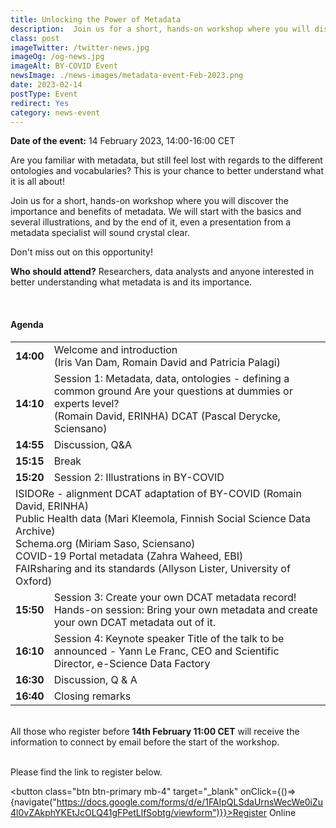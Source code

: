 ```yaml
---
title: Unlocking the Power of Metadata
description:  Join us for a short, hands-on workshop where you will discover the importance and benefits of metadata. 
class: post
imageTwitter: /twitter-news.jpg
imageOg: /og-news.jpg
imageAlt: BY-COVID Event
newsImage: ./news-images/metadata-event-Feb-2023.png
date: 2023-02-14
postType: Event
redirect: Yes
category: news-event
---
```



**Date of the event:** 14 February 2023, 14:00-16:00 CET
 
Are you familiar with metadata, but still feel lost with regards to the different ontologies and vocabularies? This is your chance to better understand what it is all about! 

Join us for a short, hands-on workshop where you will discover the importance and benefits of metadata. We will start with the basics and several illustrations, and by the end of it, even a presentation from a metadata specialist will sound crystal clear.

Don't miss out on this opportunity!

**Who should attend?**
Researchers, data analysts and anyone interested in better understanding what metadata is and its importance.

<br />
<h4>Agenda</h4>

<Table striped bordered table-responsive>
  <tbody>
    <tr>
      <td class="py-3"><strong>14:00</strong></td>
      <td class="py-3">Welcome and introduction <br />(Iris Van Dam, Romain David and Patricia Palagi)</td>
    </tr>
    <tr>
      <td class="py-3"><strong>14:10</strong></td>
      <td class="py-3">Session 1: Metadata, data, ontologies - defining a common ground
Are your questions at dummies or experts level?  <br />(Romain David, ERINHA)
DCAT (Pascal Derycke, Sciensano)</td>
    </tr>
    <tr>
      <td class="py-3"><strong>14:55</strong></td>
      <td class="py-3">Discussion, Q&A</td>
    </tr>
    <tr>
      <td class="py-3"><strong>15:15</strong></td>
      <td class="py-3">Break</td>
    </tr>
    <tr>
      <td class="py-3"><strong>15:20</strong></td>
      <td class="py-3">Session 2: Illustrations in BY-COVID</td>
    </tr>
    <tr>
      <td class="py-3" colspan="2">ISIDORe - alignment DCAT adaptation of BY-COVID (Romain David, ERINHA)<br />
Public Health data (Mari Kleemola, Finnish Social Science Data Archive) <br />
Schema.org (Miriam Saso, Sciensano)<br />
COVID-19 Portal metadata (Zahra Waheed, EBI) <br />
FAIRsharing and its standards (Allyson Lister, University of Oxford)</td>
    </tr>
    <tr>
      <td class="py-3"><strong>15:50</strong></td>
      <td class="py-3">Session 3: Create your own DCAT metadata record! Hands-on session:
Bring your own metadata and create your own DCAT metadata out of it.</td>
    </tr>
    <tr>
      <td class="py-3"><strong>16:10</strong></td>
      <td class="py-3">Session 4: Keynote speaker Title of the talk to be announced - Yann Le Franc, CEO and
  Scientific Director, e-Science Data Factory</td>
    </tr>
    <tr>
      <td class="py-3"><strong>16:30</strong></td>
      <td class="py-3">Discussion, Q & A</td>
    </tr>
    <tr>
      <td class="py-3"><strong>16:40</strong></td>
      <td class="py-3">Closing remarks</td>
    </tr>
  </tbody>
</Table>  


<br />
All those who register before <strong>14th February 11:00 CET</strong> will receive the information to connect by email before the start of the workshop. <br /><br />


Please find the link to register below.

<button class="btn btn-primary mb-4" target="_blank" onClick={()=>{navigate("https://docs.google.com/forms/d/e/1FAIpQLSdaUrnsWecWe0iZu4l0vZAkphYKEtJcOLQ41gFPetLlfSobtg/viewform")}}>Register Online</button>
<br />



